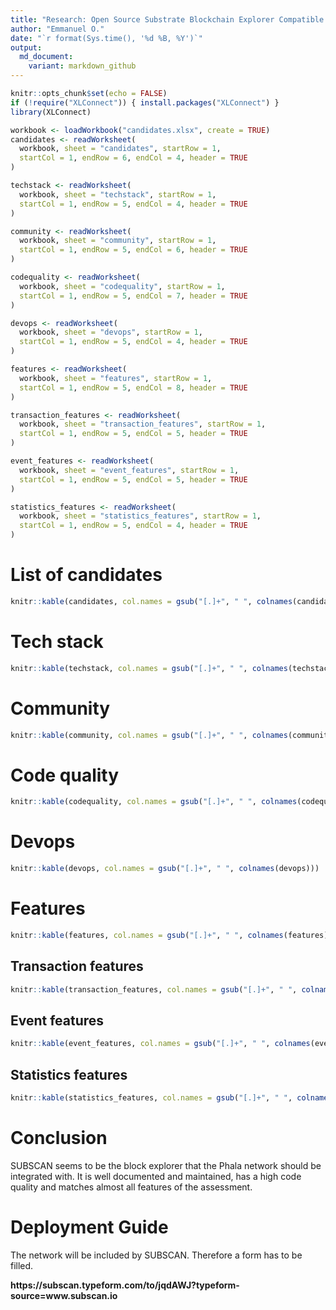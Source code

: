```yaml
---
title: "Research: Open Source Substrate Blockchain Explorer Compatible With Phala Network"
author: "Emmanuel O."
date: "`r format(Sys.time(), '%d %B, %Y')`"
output: 
  md_document:
    variant: markdown_github
---
```


```r
knitr::opts_chunk$set(echo = FALSE)
if (!require("XLConnect")) { install.packages("XLConnect") }
library(XLConnect)
```


```r
workbook <- loadWorkbook("candidates.xlsx", create = TRUE)
candidates <- readWorksheet(
  workbook, sheet = "candidates", startRow = 1,
  startCol = 1, endRow = 6, endCol = 4, header = TRUE
)

techstack <- readWorksheet(
  workbook, sheet = "techstack", startRow = 1,
  startCol = 1, endRow = 5, endCol = 4, header = TRUE
)

community <- readWorksheet(
  workbook, sheet = "community", startRow = 1,
  startCol = 1, endRow = 5, endCol = 6, header = TRUE
)

codequality <- readWorksheet(
  workbook, sheet = "codequality", startRow = 1,
  startCol = 1, endRow = 5, endCol = 7, header = TRUE
)

devops <- readWorksheet(
  workbook, sheet = "devops", startRow = 1,
  startCol = 1, endRow = 5, endCol = 4, header = TRUE
)

features <- readWorksheet(
  workbook, sheet = "features", startRow = 1,
  startCol = 1, endRow = 5, endCol = 8, header = TRUE
)

transaction_features <- readWorksheet(
  workbook, sheet = "transaction_features", startRow = 1,
  startCol = 1, endRow = 5, endCol = 5, header = TRUE
)

event_features <- readWorksheet(
  workbook, sheet = "event_features", startRow = 1,
  startCol = 1, endRow = 5, endCol = 5, header = TRUE
)

statistics_features <- readWorksheet(
  workbook, sheet = "statistics_features", startRow = 1,
  startCol = 1, endRow = 5, endCol = 4, header = TRUE
)
```

# List of candidates

```r
knitr::kable(candidates, col.names = gsub("[.]+", " ", colnames(candidates)))
```

# Tech stack

```r
knitr::kable(techstack, col.names = gsub("[.]+", " ", colnames(techstack)))
```

# Community

```r
knitr::kable(community, col.names = gsub("[.]+", " ", colnames(community)))
```

# Code quality

```r
knitr::kable(codequality, col.names = gsub("[.]+", " ", colnames(codequality)))
```

# Devops

```r
knitr::kable(devops, col.names = gsub("[.]+", " ", colnames(devops)))
```

# Features

```r
knitr::kable(features, col.names = gsub("[.]+", " ", colnames(features)))
```

## Transaction features

```r
knitr::kable(transaction_features, col.names = gsub("[.]+", " ", colnames(transaction_features)))
```

## Event features

```r
knitr::kable(event_features, col.names = gsub("[.]+", " ", colnames(event_features)))
```

## Statistics features

```r
knitr::kable(statistics_features, col.names = gsub("[.]+", " ", colnames(statistics_features)))
```

# Conclusion 

SUBSCAN seems to be the block explorer that the Phala network should be integrated with. It is well documented and maintained, has a high code quality and matches almost all features of the assessment.

# Deployment Guide 

The network will be included by SUBSCAN. Therefore a form has to be filled. 

**https://subscan.typeform.com/to/jqdAWJ?typeform-source=www.subscan.io**
